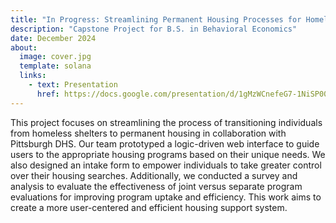 ```yaml
---
title: "In Progress: Streamlining Permanent Housing Processes for Homeless Individuals (Pittsburgh DHS Consulting Project)" 
description: "Capstone Project for B.S. in Behavioral Economics"
date: December 2024
about:
  image: cover.jpg
  template: solana
  links: 
    - text: Presentation
      href: https://docs.google.com/presentation/d/1gMzWCnefeG7-1NiSP00ma74bXDW8Q9jIXeW1kt43Iic/edit?usp=sharing
---
```


This project focuses on streamlining the process of transitioning individuals from homeless shelters to permanent housing in collaboration with Pittsburgh DHS. Our team prototyped a logic-driven web interface to guide users to the appropriate housing programs based on their unique needs. We also designed an intake form to empower individuals to take greater control over their housing searches. Additionally, we conducted a survey and analysis to evaluate the effectiveness of joint versus separate program evaluations for improving program uptake and efficiency. This work aims to create a more user-centered and efficient housing support system.